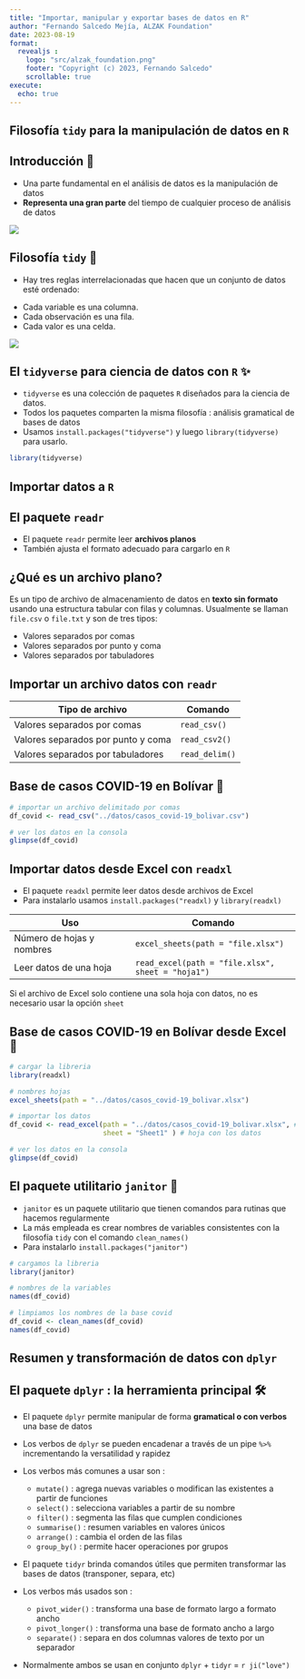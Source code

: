 ```yaml
---
title: "Importar, manipular y exportar bases de datos en R"
author: "Fernando Salcedo Mejía, ALZAK Foundation"
date: 2023-08-19
format: 
  revealjs :
    logo: "src/alzak_foundation.png"
    footer: "Copyright (c) 2023, Fernando Salcedo"
    scrollable: true
execute:
  echo: true
---
```


## Filosofía `tidy` para la manipulación de datos en `R` {background-color="#b2d8d8"}

## Introducción 🥽

-   Una parte fundamental en el análisis de datos es la manipulación de datos
-   **Representa una gran parte** del tiempo de cualquier proceso de análisis de datos

![](src/data_science_workflow.png)

## Filosofía `tidy` 🔮 {.smaller}

-   Hay tres reglas interrelacionadas que hacen que un conjunto de datos esté ordenado:

::: incremental
-   Cada variable es una columna.
-   Cada observación es una fila.
-   Cada valor es una celda.
:::

![](src/filosofia_tidy.png)

## El `tidyverse` para ciencia de datos con `R` ✨

-   `tidyverse` es una colección de paquetes `R` diseñados para la ciencia de datos.
-   Todos los paquetes comparten la misma filosofía : análisis gramatical de bases de datos
-   Usamos `install.packages("tidyverse")` y luego `library(tidyverse)` para usarlo.

```r
library(tidyverse)
```

## Importar datos a `R` {background-color="#b2d8d8"}

## El paquete `readr`

-   El paquete `readr` permite leer **archivos planos**
-   También ajusta el formato adecuado para cargarlo en `R`

::: callout-note
# ¿Qué es un archivo plano?

Es un tipo de archivo de almacenamiento de datos en **texto sin formato** usando una estructura tabular con filas y columnas. Usualmente se llaman `file.csv` o `file.txt` y son de tres tipos:

-   Valores separados por comas
-   Valores separados por punto y coma
-   Valores separados por tabuladores
:::

## Importar un archivo datos con `readr`

| Tipo de archivo                    | Comando        |
|------------------------------------|----------------|
| Valores separados por comas        | `read_csv()`   |
| Valores separados por punto y coma | `read_csv2()`  |
| Valores separados por tabuladores  | `read_delim()` |

## Base de casos COVID-19 en Bolívar 🦠

```r
# importar un archivo delimitado por comas
df_covid <- read_csv("../datos/casos_covid-19_bolivar.csv")

# ver los datos en la consola
glimpse(df_covid)

```

## Importar datos desde Excel con `readxl` {.smaller}

-   El paquete `readxl` permite leer datos desde archivos de Excel
-   Para instalarlo usamos `install.packages("readxl)` y `library(readxl)`

| Uso                       | Comando                            |
|---------------------------|------------------------------------|
| Número de hojas y nombres | `excel_sheets(path = "file.xlsx")` |
| Leer datos de una hoja    | `read_excel(path = "file.xlsx", sheet = "hoja1")` |

::: callout-note
Si el archivo de Excel solo contiene una sola hoja con datos, no es necesario usar la opción `sheet`
:::

## Base de casos COVID-19 en Bolívar desde Excel 📄

```r
# cargar la libreria
library(readxl)

# nombres hojas
excel_sheets(path = "../datos/casos_covid-19_bolivar.xlsx")

# importar los datos
df_covid <- read_excel(path = "../datos/casos_covid-19_bolivar.xlsx", # archivo de Excel
                       sheet = "Sheet1" ) # hoja con los datos

# ver los datos en la consola
glimpse(df_covid)

```

## El paquete utilitario `janitor` 🧹

- `janitor` es un paquete utilitario que tienen comandos para rutinas que hacemos regularmente 
- La más empleada es crear nombres de variables consistentes con la filosofía `tidy` con el comando `clean_names()`
- Para instalarlo `install.packages("janitor")`

```r
# cargamos la libreria
library(janitor)

# nombres de la variables
names(df_covid)

# limpiamos los nombres de la base covid
df_covid <- clean_names(df_covid)
names(df_covid)
```


## Resumen y transformación de datos con `dplyr` {background-color="#b2d8d8"}

## El paquete `dplyr` : la herramienta principal 🛠

- El paquete `dplyr` permite manipular de forma **gramatical o con verbos** una base de datos
- Los verbos de `dplyr` se pueden encadenar a través de un pipe `%>%` incrementando la versatilidad y rapidez
- Los verbos más comunes a usar son :




  - `mutate()` : agrega nuevas variables o modifican las existentes a partir de funciones
  - `select()` : selecciona variables a partir de su nombre
  - `filter()` : segmenta las filas que cumplen condiciones
  - `summarise()` : resumen variables en valores únicos
  - `arrange()` : cambia el orden de las filas
  - `group_by()` : permite hacer operaciones por grupos
- El paquete `tidyr` brinda comandos útiles que permiten transformar las bases de datos (transponer, separa, etc)
- Los verbos más usados son :
  - `pivot_wider()` : transforma una base de formato largo a formato ancho
  - `pivot_longer()` : transforma una base de formato ancho a largo
  - `separate()` : separa en dos columnas valores de texto por un separador
- Normalmente ambos se usan en conjunto `dplyr` + `tidyr` = `r ji("love")`


